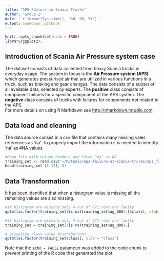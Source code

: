 ---
title: "APS Failure in Scania Trucks"
author: "Group 1"
date: '`r format(Sys.time(), "%d, %B, %Y")`'
output: bookdown::gitbook
---

```{r setup, include=FALSE}
knitr::opts_chunk$set(echo = TRUE)
library(ggplot2);
```

## Introduction of Scania Air Pressure system case

The dataset consists of data collected from heavy Scania trucks in everyday usage. The system in focus is the **Air Pressure system (APS)** which generates pressurised air that are utilized in various functions in a truck, such as braking and gear changes.
The data consists of a subset of all available data, selected by experts.
The **positive** class consists of component failures for a specific component of the APS system. 
The **negative** class consists of trucks with failures for components not related to the APS.      
For more details on using R Markdown see <http://rmarkdown.rstudio.com>.

## Data load and cleaning
The data source consist in a csv file that contains many missing vales references as 'na'.
To properly import the information it is needed to identify 'na' as #NA values.


```{r }
#Read file with column headers and force "na" as NA
training_set <- read.csv("~/RStudio/aps-failure-at-scania-trucks/aps_failure_training_set.csv", header=TRUE, na.strings="na", stringsAsFactors = FALSE)
head(training_set [1:17], 5)
```


## Data Transformation
It has been identified that when a histogram value is missing all the remaining values are also missing.
```{r }
#if histogram are missing only 4 out of 671 rows are faulty
qplot(as.factor(training_set[is.na(training_set$ag_000),]$class), xlab = "class")

```


```{r , echo=FALSE}
#if histogram are missing only 4 out of 671 rows are faulty
training_set = training_set[!is.na(training_set$ag_000),] 
```


```{r , echo=FALSE}
# visualize class value distributions
qplot(as.factor(training_set$class), xlab = "class")
```

Note that the `echo = FALSE` parameter was added to the code chunk to prevent printing of the R code that generated the plot.
